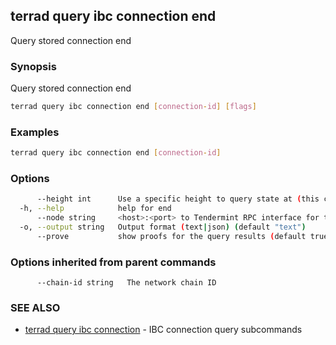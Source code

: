 ## terrad query ibc connection end

Query stored connection end

### Synopsis

Query stored connection end

```sh Terrad
terrad query ibc connection end [connection-id] [flags]
```

### Examples

```sh Terrad
terrad query ibc connection end [connection-id]
```

### Options

```sh Terrad
      --height int      Use a specific height to query state at (this can error if the node is pruning state)
  -h, --help            help for end
      --node string     <host>:<port> to Tendermint RPC interface for this chain (default "tcp://localhost:26657")
  -o, --output string   Output format (text|json) (default "text")
      --prove           show proofs for the query results (default true)
```

### Options inherited from parent commands

```
      --chain-id string   The network chain ID
```

### SEE ALSO

* [terrad query ibc connection](terrad_query_ibc_connection.md)	 - IBC connection query subcommands


